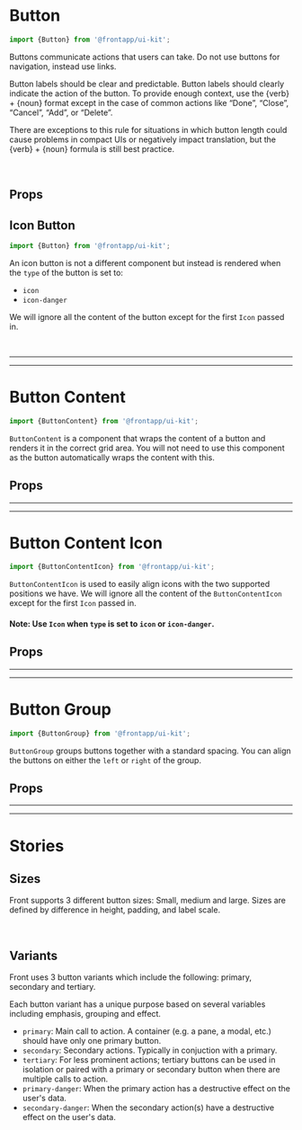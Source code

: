 
<Meta title="Components/Button" of={Button} />

# Button

<Canvas>
  <Story id="components-button--basic" />
</Canvas>

```typescript
import {Button} from '@frontapp/ui-kit';
```

Buttons communicate actions that users can take. Do not use buttons for navigation, instead use links.

Button labels should be clear and predictable. Button labels should clearly indicate the action of the button.
To provide enough context, use the {verb} + {noun} format except in the case of common actions like “Done”, “Close”,
“Cancel”, “Add”, or “Delete”.

There are exceptions to this rule for situations in which button length could cause problems in compact UIs or
negatively impact translation, but the {verb} + {noun} formula is still best practice.

<br />

## Props

<ArgsTable of={Button} />

## Icon Button

<Canvas>
  <Story id="components-button--icon-basic" />
</Canvas>

```typescript
import {Button} from '@frontapp/ui-kit';
```

An icon button is not a different component but instead is rendered when the `type` of the button is set to:

- `icon`
- `icon-danger`

We will ignore all the content of the button except for the first `Icon` passed in.

<br />

<hr />
<hr />

# Button Content

```typescript
import {ButtonContent} from '@frontapp/ui-kit';
```

`ButtonContent` is a component that wraps the content of a button and renders it in the correct grid area.
You will not need to use this component as the button automatically wraps the content with this.

## Props

<ArgsTable of={ButtonContent} />

<hr />
<hr />

# Button Content Icon

<Canvas>
  <Story id="components-button--icon-content-basic" />
</Canvas>

```typescript
import {ButtonContentIcon} from '@frontapp/ui-kit';
```

`ButtonContentIcon` is used to easily align icons with the two supported positions we have.
We will ignore all the content of the `ButtonContentIcon` except for the first `Icon` passed in.

#### Note: Use `Icon` when `type` is set to `icon` or `icon-danger`.

## Props

<ArgsTable of={ButtonContentIcon} />

<hr />
<hr />

# Button Group

<Canvas>
  <Story id="components-button--group-basic" />
</Canvas>

```typescript
import {ButtonGroup} from '@frontapp/ui-kit';
```

`ButtonGroup` groups buttons together with a standard spacing. You can align the buttons on either the
`left` or `right` of the group.

## Props

<ArgsTable of={ButtonGroup} />

<hr />
<hr />

# Stories

## Sizes

<Canvas>
  <Story id="components-button--sizes" />
</Canvas>

Front supports 3 different button sizes: Small, medium and large. Sizes are defined by difference in height, padding, and label scale.

<br />

## Variants

<Canvas>
  <Story id="components-button--variants" />
</Canvas>

Front uses 3 button variants which include the following: primary, secondary and tertiary.

Each button variant has a unique purpose based on several variables including emphasis, grouping and effect.

- `primary`: Main call to action. A container (e.g. a pane, a modal, etc.) should have only one primary button.
- `secondary`: Secondary actions. Typically in conjuction with a primary.
- `tertiary`: For less prominent actions; tertiary buttons can be used in isolation or paired with a primary or secondary button when there are multiple calls to action.
- `primary-danger`: When the primary action has a destructive effect on the user's data.
- `secondary-danger`: When the secondary action(s) have a destructive effect on the user's data.
